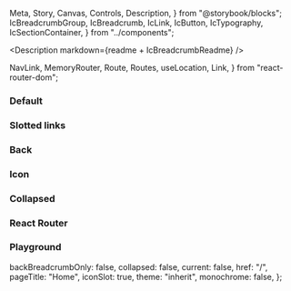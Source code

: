   Meta,
  Story,
  Canvas,
  Controls,
  Description,
} from "@storybook/blocks";
  IcBreadcrumbGroup,
  IcBreadcrumb,
  IcLink,
  IcButton,
  IcTypography,
  IcSectionContainer,
} from "../components";

<Description markdown={readme + IcBreadcrumbReadme} />

<Meta of={IcBreadcrumbGroupStories} />

  NavLink,
  MemoryRouter,
  Route,
  Routes,
  useLocation,
  Link,
} from "react-router-dom";

### Default

<Canvas>
  <Story of={IcBreadcrumbGroupStories.Default} />
</Canvas>

### Slotted links

<Canvas>
  <Story of={IcBreadcrumbGroupStories.SlottedLinks} />
</Canvas>

### Back

<Canvas>
  <Story of={IcBreadcrumbGroupStories.Back} />
</Canvas>

### Icon

<Canvas>
  <Story of={IcBreadcrumbGroupStories.Icon} />
</Canvas>

### Collapsed

<Canvas>
  <Story of={IcBreadcrumbGroupStories.Collapsed} />
</Canvas>

### React Router

<Canvas>
  <Story of={IcBreadcrumbGroupStories.ReactRouter} />
</Canvas>

### Playground

  backBreadcrumbOnly: false,
  collapsed: false,
  current: false,
  href: "/",
  pageTitle: "Home",
  iconSlot: true,
  theme: "inherit",
  monochrome: false,
};

<Canvas>
  <Story of={IcBreadcrumbGroupStories.Playground} />
</Canvas>

